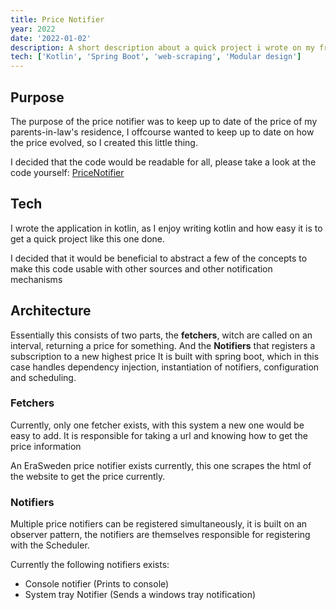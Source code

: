 ```yaml
---
title: Price Notifier
year: 2022
date: '2022-01-02'
description: A short description about a quick project i wrote on my free time
tech: ['Kotlin', 'Spring Boot', 'web-scraping', 'Modular design']
---
```

## Purpose
The purpose of the price notifier was to keep up to date of the price of my parents-in-law's residence, I offcourse wanted to keep up to date on
how the price evolved, so I created this little thing.

I decided that the code would be readable for all, please take a look at the code yourself: [PriceNotifier](https://github.com/lukashermansson/priceNotifier)

## Tech
I wrote the application in kotlin, as I enjoy writing kotlin and how easy it is to get a quick project like this one done.

I decided that it would be beneficial to abstract a few of the concepts to make this code usable with other sources and other notification mechanisms


## Architecture
Essentially this consists of two parts, the **fetchers**, witch are called on an interval, returning a price for something.
And the **Notifiers** that registers a subscription to a new highest price
It is built with spring boot, which in this case handles dependency injection, instantiation of notifiers, configuration and scheduling.

### Fetchers
Currently, only one fetcher exists, with this system a new one would be easy to add.
It is responsible for taking a url and knowing how to get the price information

An EraSweden price notifier exists currently, this one scrapes the html of the website to get the price currently.

### Notifiers
Multiple price notifiers can be registered simultaneously, it is built on an observer pattern, the notifiers are themselves responsible for registering with the Scheduler.

Currently the following notifiers exists:
- Console notifier (Prints to console)
- System tray Notifier (Sends a windows tray notification)
